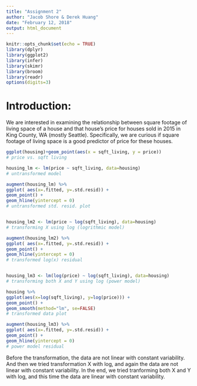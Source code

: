 ```yaml
---
title: "Assignment 2"
author: "Jacob Shore & Derek Huang"
date: "February 12, 2018"
output: html_document
---
```


```r
knitr::opts_chunk$set(echo = TRUE)
library(dplyr)
library(ggplot2)
library(infer)
library(skimr)
library(broom)
library(readr)
options(digits=3)
```

# Introduction:
We are interested in examining the relationship between square footage of living space of a house and that house's price for houses sold in 2015 in King County, WA (mostly Seattle). Specifically, we are curious if square footage of living space is a good predictor of price for these houses.

```r

ggplot(housing)+geom_point(aes(x = sqft_living, y = price))
# price vs. sqft living

housing_lm <- lm(price ~ sqft_living, data=housing)
# untransformed model

augment(housing_lm) %>%
ggplot( aes(x=.fitted, y=.std.resid)) +
geom_point() +
geom_hline(yintercept = 0)
# untransformed std. resid. plot


housing_lm2 <- lm(price ~ log(sqft_living), data=housing)
# transforming X using log (logrithmic model)

augment(housing_lm2) %>%
ggplot( aes(x=.fitted, y=.std.resid)) +
geom_point() +
geom_hline(yintercept = 0)
# transformed log(x) residual


housing_lm3 <- lm(log(price) ~ log(sqft_living), data=housing)
# transforming both X and Y using log (power model)

housing %>%
ggplot(aes(x=log(sqft_living), y=log(price))) +
geom_point() +
geom_smooth(method="lm", se=FALSE)
# transformed data plot

augment(housing_lm3) %>%
ggplot( aes(x=.fitted, y=.std.resid)) +
geom_point() +
geom_hline(yintercept = 0)
# power model residual
```
Before the transformation, the data are not linear with constant variability. And then we tried transformation X with log, and again the data are not linear with constant variability. In the end, we tried tranforming both X and Y with log, and this time the data are linear with constant variability. 


